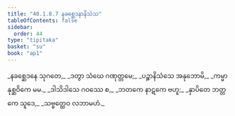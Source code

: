 ```yaml
---
title: "40.1.8.7 နခစ္ဆေဒနာနိသံသ"
tableOfContents: false
sidebar:
  order: 44
type: "tipitaka"
basket: "su"
book: "ap1"
---
```



<DynamicBreadcrumb />

<Division number="112" book="ap1">

<Paragraph number="4409" type="verses" book="ap1">
_နခစ္ဆေဒနေ သုဂတေ,_  
_ဒတွာ သံဃေ ဂဏုတ္တမေ;_  
_ပဉ္စာနိသံသေ အနုဘောမိ,_  
_ကမ္မာနုစ္ဆဝိကေ မမ._  

</Paragraph>

</Division>
<Division number="113" book="ap1">

<Paragraph number="4410" type="verses" book="ap1">
_ဒါသိဒါသေ ဂဝဿေ စ,_  
_ဘတကေ နာဋကေ ဗဟူ;_  
_နှာပိတေ ဘတ္တကေ သူဒေ,_  
_သဗ္ဗတ္ထေဝ လဘာမဟံ._
</Paragraph>
</Division>